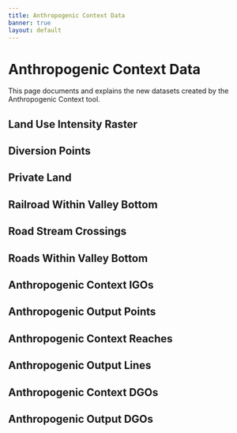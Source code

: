 ```yaml
---
title: Anthropogenic Context Data
banner: true
layout: default
---
```


# Anthropogenic Context Data

This page documents and explains the new datasets created by the Anthropogenic Context tool.


<h2><a name="LUI">Land Use Intensity Raster</a></h2>

<h2><a name="DIVERSIONS">Diversion Points</a></h2>

<h2><a name="PRIVATE">Private Land</a></h2>

<h2><a name="RAIL_VB">Railroad Within Valley Bottom</a></h2>

<h2><a name="ROAD_CROSSINGS">Road Stream Crossings</a></h2>

<h2><a name="ROAD_VB">Roads Within Valley Bottom</a></h2>

<h2><a name="ANTHRO_GEOM_POINTS">Anthropogenic Context IGOs</a></h2>

<h2><a name="ANTHRO_POINTS">Anthropogenic Output Points</a></h2>

<h2><a name="ANTHRO_GEOM_LINES">Anthropogenic Context Reaches</a></h2>

<h2><a name="ANTHRO_LINES">Anthropogenic Output Lines</a></h2>

<h2><a name="ANTHRO_GEOM_DGOS">Anthropogenic Context DGOs</a></h2>

<h2><a name="ANTHRO_DGOS">Anthropogenic Output DGOs</a></h2>
